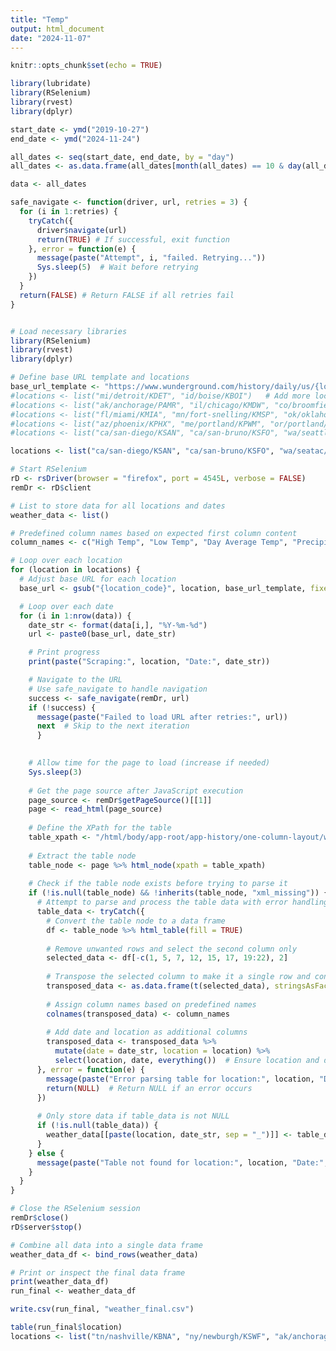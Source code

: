 ```yaml
---
title: "Temp"
output: html_document
date: "2024-11-07"
---
```


```r
knitr::opts_chunk$set(echo = TRUE)
```

```r
library(lubridate)
library(RSelenium)
library(rvest)
library(dplyr)

start_date <- ymd("2019-10-27")
end_date <- ymd("2024-11-24")

all_dates <- seq(start_date, end_date, by = "day")
all_dates <- as.data.frame(all_dates[month(all_dates) == 10 & day(all_dates) >= 27 | month(all_dates) == 11 | month(all_dates) == 12 & day(all_dates) <= 16])

data <- all_dates
```


```r
safe_navigate <- function(driver, url, retries = 3) {
  for (i in 1:retries) {
    tryCatch({
      driver$navigate(url)
      return(TRUE) # If successful, exit function
    }, error = function(e) {
      message(paste("Attempt", i, "failed. Retrying..."))
      Sys.sleep(5)  # Wait before retrying
    })
  }
  return(FALSE) # Return FALSE if all retries fail
}



```

```r
# Load necessary libraries
library(RSelenium)
library(rvest)
library(dplyr)

# Define base URL template and locations
base_url_template <- "https://www.wunderground.com/history/daily/us/{location_code}/date/"
#locations <- list("mi/detroit/KDET", "id/boise/KBOI")   # Add more locations if needed
#locations <- list("ak/anchorage/PAMR", "il/chicago/KMDW", "co/broomfield/KBJC", "hi/honolulu/PHNL", "tx/houston/KHOU")
#locations <- list("fl/miami/KMIA", "mn/fort-snelling/KMSP", "ok/oklahoma-city/KOKC", "tn/nashville/KBNA", "ny/new-york-city/KLGA")
#locations <- list("az/phoenix/KPHX", "me/portland/KPWM", "or/portland/KPDX", "ut/salt-lake-city/KSLC")
#locations <- list("ca/san-diego/KSAN", "ca/san-bruno/KSFO", "wa/seattle/KBFI", "va/arlington/KDCA")

locations <- list("ca/san-diego/KSAN", "ca/san-bruno/KSFO", "wa/seatac/KSEA", "va/arlington/KDCA", "az/phoenix/KPHX", "me/portland/KPWM", "or/portland/KPDX", "ut/salt-lake-city/KSLC", "fl/miami/KMIA", "mn/fort-snelling/KMSP", "ok/oklahoma-city/KOKC", "tn/nashville/KBNA", "ak/anchorage/PANC", "il/chicago/o'hare-international-airport/KORD", "co/colorado-springs/KCOS", "hi/honolulu/PHNL", "tx/houston/KIAH", "mi/romulus/KDTW", "id/boise/KBOI", "ny/new-york-city/KJFK")

# Start RSelenium
rD <- rsDriver(browser = "firefox", port = 4545L, verbose = FALSE)
remDr <- rD$client

# List to store data for all locations and dates
weather_data <- list()

# Predefined column names based on expected first column content
column_names <- c("High Temp", "Low Temp", "Day Average Temp", "Precipitation", "Dew Point", "High", "Low", "Average", "Max Wind Speed", "Visibiilty",  "Sea Level Pressure", "Actual Time")

# Loop over each location
for (location in locations) {
  # Adjust base URL for each location
  base_url <- gsub("{location_code}", location, base_url_template, fixed = TRUE)

  # Loop over each date
  for (i in 1:nrow(data)) {
    date_str <- format(data[i,], "%Y-%m-%d")
    url <- paste0(base_url, date_str)

    # Print progress
    print(paste("Scraping:", location, "Date:", date_str))

    # Navigate to the URL
    # Use safe_navigate to handle navigation
    success <- safe_navigate(remDr, url)
    if (!success) {
      message(paste("Failed to load URL after retries:", url))
      next  # Skip to the next iteration
      }

    
    # Allow time for the page to load (increase if needed)
    Sys.sleep(3)
    
    # Get the page source after JavaScript execution
    page_source <- remDr$getPageSource()[[1]]
    page <- read_html(page_source)
    
    # Define the XPath for the table
    table_xpath <- "/html/body/app-root/app-history/one-column-layout/wu-header/sidenav/mat-sidenav-container/mat-sidenav-content/div[2]/section/div[2]/div[1]/div[3]/div[1]/div/lib-city-history-summary/div/div[2]/table"
    
    # Extract the table node
    table_node <- page %>% html_node(xpath = table_xpath)
    
    # Check if the table node exists before trying to parse it
    if (!is.null(table_node) && !inherits(table_node, "xml_missing")) {
      # Attempt to parse and process the table data with error handling
      table_data <- tryCatch({
        # Convert the table node to a data frame
        df <- table_node %>% html_table(fill = TRUE)
        
        # Remove unwanted rows and select the second column only
        selected_data <- df[-c(1, 5, 7, 12, 15, 17, 19:22), 2]
        
        # Transpose the selected column to make it a single row and convert it to a data frame
        transposed_data <- as.data.frame(t(selected_data), stringsAsFactors = FALSE)
        
        # Assign column names based on predefined names
        colnames(transposed_data) <- column_names
        
        # Add date and location as additional columns
        transposed_data <- transposed_data %>%
          mutate(date = date_str, location = location) %>%
          select(location, date, everything())  # Ensure location and date are the first columns
      }, error = function(e) {
        message(paste("Error parsing table for location:", location, "Date:", date_str, "- skipping"))
        return(NULL)  # Return NULL if an error occurs
      })
      
      # Only store data if table_data is not NULL
      if (!is.null(table_data)) {
        weather_data[[paste(location, date_str, sep = "_")]] <- table_data
      }
    } else {
      message(paste("Table not found for location:", location, "Date:", date_str))
    }
  }
}

# Close the RSelenium session
remDr$close()
rD$server$stop()

# Combine all data into a single data frame
weather_data_df <- bind_rows(weather_data)

# Print or inspect the final data frame
print(weather_data_df)
run_final <- weather_data_df

write.csv(run_final, "weather_final.csv")
```

```r
table(run_final$location)
locations <- list("tn/nashville/KBNA", "ny/newburgh/KSWF", "ak/anchorage/PANC", "il/chicago/KMDW", "co/denver/KDEN", "hi/honolulu/PHNL", "tx/houston/KIAH", "mi/romulus/KDTW", "id/boise/KBOI")
```




```r

```




